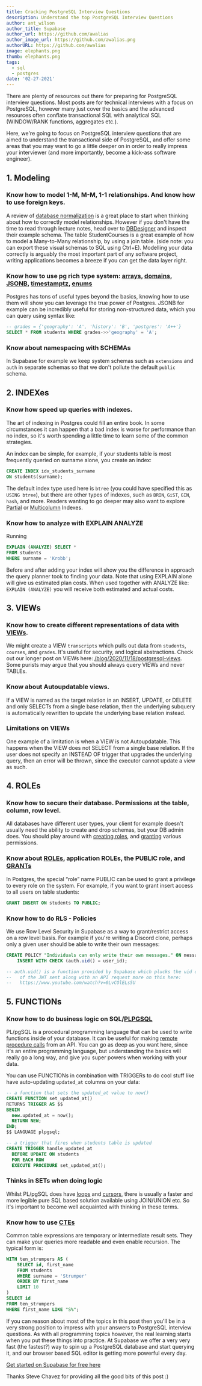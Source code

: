 ```yaml
---
title: Cracking PostgreSQL Interview Questions
description: Understand the top PostgreSQL Interview Questions
author: ant_wilson
author_title: Supabase
author_url: https://github.com/awalias
author_image_url: https://github.com/awalias.png
authorURL: https://github.com/awalias
image: elephants.png
thumb: elephants.png
tags:
  - sql
  - postgres
date: '02-27-2021'
---
```


There are plenty of resources out there for preparing for PostgreSQL interview questions. Most posts are for technical interviews with a focus on PostgreSQL, however many just cover the basics and the advanced resources often conflate transactional SQL with analytical SQL (WINDOW/RANK functions, aggregates etc.).

Here, we're going to focus on PostgreSQL interview questions that are aimed to understand the transactional side of PostgreSQL, and offer some areas that you may want to go a little deeper on in order to really impress your interviewer (and more importantly, become a kick-ass software engineer).

## 1. Modeling

### Know how to model 1-M, M-M, 1-1 relationships. And know how to use foreign keys.

A review of [database normalization](https://ocw.mit.edu/courses/civil-and-environmental-engineering/1-264j-database-internet-and-systems-integration-technologies-fall-2013/lecture-notes-exercises/MIT1_264JF13_lect_10.pdf) is a great place to start when thinking about how to correctly model relationships. However if you don't have the time to read through lecture notes, head over to [DBDesigner](https://app.dbdesigner.net/designer/schema/guest_template) and inspect their example schema. The table StudentCourses is a great example of how to model a Many-to-Many relationship, by using a join table. (side note: you can export these visual schemas to SQL using Ctrl+E). Modelling your data correctly is arguably the most important part of any software project, writing applications becomes a breeze if you can get the data layer right.

### Know how to use pg rich type system: [arrays](https://www.postgresql.org/docs/current/arrays.html), [domains](https://www.postgresql.org/docs/current/domains.html), [JSONB](https://www.postgresql.org/docs/13/datatype-json.html), [timestamptz](https://www.postgresql.org/docs/current/functions-datetime.html), [enums](https://www.postgresql.org/docs/13/datatype-enum.html)

Postgres has tons of useful types beyond the basics, knowing how to use them will show you can leverage the true power of Postgres. JSONB for example can be incredibly useful for storing non-structured data, which you can query using syntax like:

```sql
-- grades = {'geography': 'A', 'history': 'B', 'postgres': 'A++'}
SELECT * FROM students WHERE grades->>'geography' = 'A';
```

### Know about namespacing with SCHEMAs

In Supabase for example we keep system schemas such as `extensions` and `auth` in separate schemas so that we don't pollute the default `public` schema.

## 2. INDEXes

### Know how speed up queries with indexes.

The art of indexing in Postgres could fill an entire book. In some circumstances it can happen that a bad index is worse for performance than no index, so it's worth spending a little time to learn some of the common strategies.

An index can be simple, for example, if your students table is most frequently queried on surname alone, you create an index:

```sql
CREATE INDEX idx_students_surname
ON students(surname);
```

The default index type used here is `btree` (you could have specified this as `USING btree`), but there are other types of indexes, such as `BRIN`, `GiST`, `GIN`, `hash`, and more. Readers wanting to go deeper may also want to explore [Partial](https://www.postgresql.org/docs/current/indexes-partial.html) or [Multicolumn](https://www.postgresql.org/docs/13/indexes-multicolumn.html) Indexes.

### Know how to analyze with EXPLAIN ANALYZE

Running

```sql
EXPLAIN (ANALYZE) SELECT *
FROM students
WHERE surname = 'Krobb';
```

Before and after adding your index will show you the difference in approach the query planner took to finding your data. Note that using EXPLAIN alone will give us estimated plan costs. When used together with ANALYZE like: `EXPLAIN (ANALYZE)` you will receive both estimated and actual costs.

## 3. VIEWs

### Know how to create different representations of data with [VIEWs](/blog/2020/11/18/postgresql-views).

We might create a VIEW `transcripts` which pulls out data from `students`, `courses`, and `grades`. It's useful for security, and logical abstractions. Check out our longer post on VIEWs here: [/blog/2020/11/18/postgresql-views](/blog/2020/11/18/postgresql-views). Some purists may argue that you should always query VIEWs and never TABLEs.

### Know about Autoupdatable views.

If a VIEW is named as the target relation in an INSERT, UPDATE, or DELETE and only SELECTs from a single base relation, then the underlying subquery is automatically rewritten to update the underlying base relation instead.

### Limitations on VIEWs

One example of a limitation is when a VIEW is not Autoupdatable. This happens when the VIEW does not SELECT from a single base relation. If the user does not specify an INSTEAD OF trigger that upgrades the underlying query, then an error will be thrown, since the executor cannot update a view as such.

## 4. ROLEs

### Know how to secure their database. Permissions at the table, column, row level.

All databases have different user types, your client for example doesn't usually need the ability to create and drop schemas, but your DB admin does. You should play around with [creating roles](https://www.postgresql.org/docs/current/database-roles.html), and [granting](https://www.postgresql.org/docs/current/role-membership.html) various permissions.

### Know about [ROLEs](https://www.postgresql.org/docs/13/sql-createrole.html), application ROLEs, the PUBLIC role, and [GRANTs](https://www.postgresql.org/docs/current/sql-grant.html)

In Postgres, the special “role” name PUBLIC can be used to grant a privilege to every role on the system. For example, if you want to grant insert access to all users on table students:

```sql
GRANT INSERT ON students TO PUBLIC;
```

### Know how to do RLS - Policies

We use Row Level Security in Supabase as a way to grant/restrict access on a row level basis. For example if you're writing a Discord clone, perhaps only a given user should be able to write their own messages:

```sql
CREATE POLICY "Individuals can only write their own messages." ON messages FOR
    INSERT WITH CHECK (auth.uid() = user_id);

-- auth.uid() is a function provided by Supabase which plucks the uid out
--   of the JWT sent along with an API request more on this here:
--   https://www.youtube.com/watch?v=0LvCOlELs5U
```

## 5. FUNCTIONs

### Know how to do business logic on SQL/[PLPGSQL](https://www.postgresql.org/docs/current/plpgsql-overview.html#PLPGSQL-ADVANTAGES)

PL/pgSQL is a procedural programming language that can be used to write functions inside of your database. It can be useful for making [remote procedure calls](/docs/reference/javascript/rpc) from an API. You can go as deep as you want here, since it's an entire programming language, but understanding the basics will really go a long way, and give you super powers when working with your data.

You can use FUNCTIONs in combination with TRIGGERs to do cool stuff like have auto-updating `updated_at` columns on your data:

```sql
-- a function that sets the updated_at value to now()
CREATE FUNCTION set_updated_at()
RETURNS TRIGGER AS $$
BEGIN
  new.updated_at = now();
  RETURN NEW;
END;
$$ LANGUAGE plpgsql;

-- a trigger that fires when students table is updated
CREATE TRIGGER handle_updated_at
  BEFORE UPDATE ON students
  FOR EACH ROW
  EXECUTE PROCEDURE set_updated_at();
```

### Thinks in SETs when doing logic

Whilst PL/pgSQL does have [loops](https://www.postgresql.org/docs/current/plpgsql-control-structures.html#PLPGSQL-CONTROL-STRUCTURES-LOOPS) and [cursors](https://www.postgresql.org/docs/current/plpgsql-cursors.html), there is usually a faster and more legible pure SQL based solution available using JOIN/UNION etc. So it's important to become well acquainted with thinking in these terms.

### Know how to use [CTEs](https://www.postgresqltutorial.com/postgresql-cte/)

Common table expressions are temporary or intermediate result sets. They can make your queries more readable and even enable recursion. The typical form is:

```sql
WITH ten_strumpers AS (
    SELECT id, first_name
    FROM students
    WHERE surname = 'Strumper'
    ORDER BY first_name
    LIMIT 10
)
SELECT id
FROM ten_strumpers
WHERE first_name LIKE "S%";
```

If you can reason about most of the topics in this post then you'll be in a very strong position to impress with your answers to PostgreSQL interview questions. As with all programming topics however, the real learning starts when you put these things into practice. At Supabase we offer a very very fast (the fastest?) way to spin up a PostgreSQL database and start querying it, and our browser based SQL editor is getting more powerful every day.

[Get started on Supabase for free here](https://app.supabase.io)

Thanks Steve Chavez for providing all the good bits of this post :)
